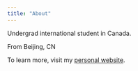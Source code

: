 ```yaml
---
title: "About"
---
```


Undergrad international student in Canada. \

From Beijing, CN \

To learn more, visit my [personal website](https://prpr.one/about).